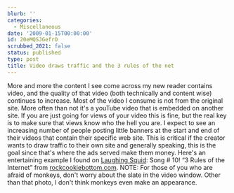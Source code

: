 ```yaml
---
blurb: ''
categories:
  - Miscellaneous
date: '2009-01-15T00:00:00'
id: 20eMQSJGefrO
scrubbed_2021: false
status: published
type: post
title: Video draws traffic and the 3 rules of the net
---
```


More and more the content I see come across my new reader contains
video, and the quality of that video (both technically and content
wise) continues to increase. Most of the video I consume is not
from the original site. More often than not it's a youTube video
that is embedded on another site. If you are just going for views
of your video this is fine, but the real key is to make sure that
views know who the hell you are. I expect to see an increasing
number of people posting little banners at the start and end of
their videos that contain their specific web site. This is critical
if the creator wants to draw traffic to their own site and
generally speaking, this is the goal since that's where the ads
served make them money. Here's an entertaining example I found on
[Laughing Squid](http://laughingsquid.com/):
Song \# 10! “3 Rules of the Internet” from
[rockcookiebottom.com](http://www.rockcookiebottom.com/). NOTE: For
those of you who are afraid of monkeys, don't worry about the slate
in the video window. Other than that photo, I don't think monkeys
even make an appearance.
